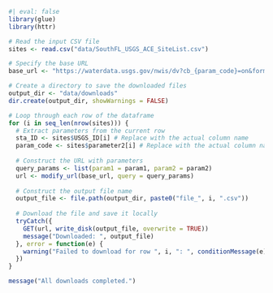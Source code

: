 ```R
#| eval: false
library(glue)
library(httr)

# Read the input CSV file
sites <- read.csv("data/SouthFL_USGS_ACE_SiteList.csv")

# Specify the base URL
base_url <- "https://waterdata.usgs.gov/nwis/dv?cb_{param_code}=on&format=rdb&site_no={sta_ID}&referred_module=sw&period=&begin_date=01-01-1950&end_date=12-31-2024"

# Create a directory to save the downloaded files
output_dir <- "data/downloads"
dir.create(output_dir, showWarnings = FALSE)

# Loop through each row of the dataframe
for (i in seq_len(nrow(sites))) {
  # Extract parameters from the current row
  sta_ID <- sites$USGS_ID[i] # Replace with the actual column name
  param_code <- sites$parameter2[i] # Replace with the actual column name
  
  # Construct the URL with parameters
  query_params <- list(param1 = param1, param2 = param2)
  url <- modify_url(base_url, query = query_params)
  
  # Construct the output file name
  output_file <- file.path(output_dir, paste0("file_", i, ".csv"))
  
  # Download the file and save it locally
  tryCatch({
    GET(url, write_disk(output_file, overwrite = TRUE))
    message("Downloaded: ", output_file)
  }, error = function(e) {
    warning("Failed to download for row ", i, ": ", conditionMessage(e))
  })
}

message("All downloads completed.")
```